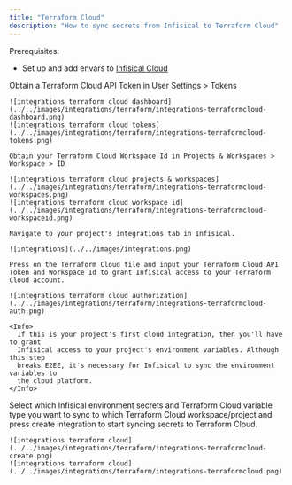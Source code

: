 ```yaml
---
title: "Terraform Cloud"
description: "How to sync secrets from Infisical to Terraform Cloud"
---
```


Prerequisites:

- Set up and add envars to [Infisical Cloud](https://app.infisical.com)

<Steps>
  <Step title="Authorize Infisical for Terraform Cloud">
    Obtain a Terraform Cloud API Token in User Settings > Tokens

    ![integrations terraform cloud dashboard](../../images/integrations/terraform/integrations-terraformcloud-dashboard.png)
    ![integrations terraform cloud tokens](../../images/integrations/terraform/integrations-terraformcloud-tokens.png)

    Obtain your Terraform Cloud Workspace Id in Projects & Workspaces > Workspace > ID

    ![integrations terraform cloud projects & workspaces](../../images/integrations/terraform/integrations-terraformcloud-workspaces.png)
    ![integrations terraform cloud workspace id](../../images/integrations/terraform/integrations-terraformcloud-workspaceid.png)

    Navigate to your project's integrations tab in Infisical.

    ![integrations](../../images/integrations.png)

    Press on the Terraform Cloud tile and input your Terraform Cloud API Token and Workspace Id to grant Infisical access to your Terraform Cloud account.

    ![integrations terraform cloud authorization](../../images/integrations/terraform/integrations-terraformcloud-auth.png)

    <Info>
      If this is your project's first cloud integration, then you'll have to grant
      Infisical access to your project's environment variables. Although this step
      breaks E2EE, it's necessary for Infisical to sync the environment variables to
      the cloud platform.
    </Info>
  </Step>
  <Step title="Start integration">
    Select which Infisical environment secrets and Terraform Cloud variable type you want to sync to which Terraform Cloud workspace/project and press create integration to start syncing secrets to Terraform Cloud.

    ![integrations terraform cloud](../../images/integrations/terraform/integrations-terraformcloud-create.png)
    ![integrations terraform cloud](../../images/integrations/terraform/integrations-terraformcloud.png)
  </Step>
</Steps>